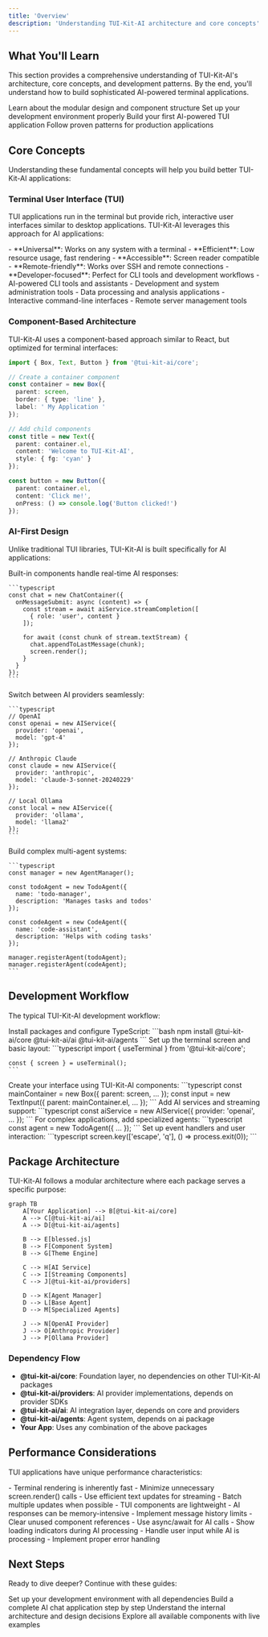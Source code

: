 ```yaml
---
title: 'Overview'
description: 'Understanding TUI-Kit-AI architecture and core concepts'
---
```


## What You'll Learn

This section provides a comprehensive understanding of TUI-Kit-AI's architecture, core concepts, and development patterns. By the end, you'll understand how to build sophisticated AI-powered terminal applications.

<CardGroup cols={2}>
  <Card
    title="Architecture"
    icon="building"
    href="/getting-started/architecture"
  >
    Learn about the modular design and component structure
  </Card>
  <Card
    title="Installation"
    icon="download"
    href="/getting-started/installation"
  >
    Set up your development environment properly
  </Card>
  <Card
    title="First Application"
    icon="code"
    href="/getting-started/first-app"
  >
    Build your first AI-powered TUI application
  </Card>
  <Card
    title="Best Practices"
    icon="star"
    href="/getting-started/best-practices"
  >
    Follow proven patterns for production applications
  </Card>
</CardGroup>

## Core Concepts

Understanding these fundamental concepts will help you build better TUI-Kit-AI applications:

### Terminal User Interface (TUI)

TUI applications run in the terminal but provide rich, interactive user interfaces similar to desktop applications. TUI-Kit-AI leverages this approach for AI applications:

<Tabs>
  <Tab title="Benefits">
    - **Universal**: Works on any system with a terminal
    - **Efficient**: Low resource usage, fast rendering
    - **Accessible**: Screen reader compatible
    - **Remote-friendly**: Works over SSH and remote connections
    - **Developer-focused**: Perfect for CLI tools and development workflows
  </Tab>
  <Tab title="Use Cases">
    - AI-powered CLI tools and assistants
    - Development and system administration tools
    - Data processing and analysis applications
    - Interactive command-line interfaces
    - Remote server management tools
  </Tab>
</Tabs>

### Component-Based Architecture

TUI-Kit-AI uses a component-based approach similar to React, but optimized for terminal interfaces:

```typescript
import { Box, Text, Button } from '@tui-kit-ai/core';

// Create a container component
const container = new Box({
  parent: screen,
  border: { type: 'line' },
  label: ' My Application '
});

// Add child components
const title = new Text({
  parent: container.el,
  content: 'Welcome to TUI-Kit-AI',
  style: { fg: 'cyan' }
});

const button = new Button({
  parent: container.el,
  content: 'Click me!',
  onPress: () => console.log('Button clicked!')
});
```

### AI-First Design

Unlike traditional TUI libraries, TUI-Kit-AI is built specifically for AI applications:

<AccordionGroup>
  <Accordion title="Streaming Support">
    Built-in components handle real-time AI responses:
    
    ```typescript
    const chat = new ChatContainer({
      onMessageSubmit: async (content) => {
        const stream = await aiService.streamCompletion([
          { role: 'user', content }
        ]);
        
        for await (const chunk of stream.textStream) {
          chat.appendToLastMessage(chunk);
          screen.render();
        }
      }
    });
    ```
  </Accordion>

  <Accordion title="Provider Abstraction">
    Switch between AI providers seamlessly:
    
    ```typescript
    // OpenAI
    const openai = new AIService({
      provider: 'openai',
      model: 'gpt-4'
    });
    
    // Anthropic Claude
    const claude = new AIService({
      provider: 'anthropic',
      model: 'claude-3-sonnet-20240229'
    });
    
    // Local Ollama
    const local = new AIService({
      provider: 'ollama',
      model: 'llama2'
    });
    ```
  </Accordion>

  <Accordion title="Agent System">
    Build complex multi-agent systems:
    
    ```typescript
    const manager = new AgentManager();
    
    const todoAgent = new TodoAgent({
      name: 'todo-manager',
      description: 'Manages tasks and todos'
    });
    
    const codeAgent = new CodeAgent({
      name: 'code-assistant',
      description: 'Helps with coding tasks'
    });
    
    manager.registerAgent(todoAgent);
    manager.registerAgent(codeAgent);
    ```
  </Accordion>
</AccordionGroup>

## Development Workflow

The typical TUI-Kit-AI development workflow:

<Steps>
  <Step title="Setup Project">
    Install packages and configure TypeScript:
    ```bash
    npm install @tui-kit-ai/core @tui-kit-ai/ai @tui-kit-ai/agents
    ```
  </Step>
  <Step title="Initialize Terminal">
    Set up the terminal screen and basic layout:
    ```typescript
    import { useTerminal } from '@tui-kit-ai/core';
    
    const { screen } = useTerminal();
    ```
  </Step>
  <Step title="Build UI Components">
    Create your interface using TUI-Kit-AI components:
    ```typescript
    const mainContainer = new Box({ parent: screen, ... });
    const input = new TextInput({ parent: mainContainer.el, ... });
    ```
  </Step>
  <Step title="Integrate AI">
    Add AI services and streaming support:
    ```typescript
    const aiService = new AIService({ provider: 'openai', ... });
    ```
  </Step>
  <Step title="Add Agents (Optional)">
    For complex applications, add specialized agents:
    ```typescript
    const agent = new TodoAgent({ ... });
    ```
  </Step>
  <Step title="Handle Events">
    Set up event handlers and user interaction:
    ```typescript
    screen.key(['escape', 'q'], () => process.exit(0));
    ```
  </Step>
</Steps>

## Package Architecture

TUI-Kit-AI follows a modular architecture where each package serves a specific purpose:

```mermaid
graph TB
    A[Your Application] --> B[@tui-kit-ai/core]
    A --> C[@tui-kit-ai/ai]
    A --> D[@tui-kit-ai/agents]
    
    B --> E[blessed.js]
    B --> F[Component System]
    B --> G[Theme Engine]
    
    C --> H[AI Service]
    C --> I[Streaming Components]
    C --> J[@tui-kit-ai/providers]
    
    D --> K[Agent Manager]
    D --> L[Base Agent]
    D --> M[Specialized Agents]
    
    J --> N[OpenAI Provider]
    J --> O[Anthropic Provider]
    J --> P[Ollama Provider]
```

### Dependency Flow

- **@tui-kit-ai/core**: Foundation layer, no dependencies on other TUI-Kit-AI packages
- **@tui-kit-ai/providers**: AI provider implementations, depends on provider SDKs
- **@tui-kit-ai/ai**: AI integration layer, depends on core and providers
- **@tui-kit-ai/agents**: Agent system, depends on ai package
- **Your App**: Uses any combination of the above packages

## Performance Considerations

TUI applications have unique performance characteristics:

<Tabs>
  <Tab title="Rendering">
    - Terminal rendering is inherently fast
    - Minimize unnecessary screen.render() calls
    - Use efficient text updates for streaming
    - Batch multiple updates when possible
  </Tab>
  <Tab title="Memory">
    - TUI components are lightweight
    - AI responses can be memory-intensive
    - Implement message history limits
    - Clear unused component references
  </Tab>
  <Tab title="Responsiveness">
    - Use async/await for AI calls
    - Show loading indicators during AI processing
    - Handle user input while AI is processing
    - Implement proper error handling
  </Tab>
</Tabs>

## Next Steps

Ready to dive deeper? Continue with these guides:

<CardGroup cols={2}>
  <Card
    title="Installation Guide"
    icon="download"
    href="/getting-started/installation"
  >
    Set up your development environment with all dependencies
  </Card>
  <Card
    title="First Application"
    icon="play"
    href="/getting-started/first-app"
  >
    Build a complete AI chat application step by step
  </Card>
  <Card
    title="Architecture Deep Dive"
    icon="building"
    href="/getting-started/architecture"
  >
    Understand the internal architecture and design decisions
  </Card>
  <Card
    title="Component Library"
    icon="palette"
    href="/components/overview"
  >
    Explore all available components with live examples
  </Card>
</CardGroup>
